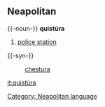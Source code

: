 ==Neapolitan==
{{-noun-}}
'''quistùra'''
#[[police station]]

{{-syn-}}
:[[chestura]]

[[Category: Neapolitan language]]
[[it:quistùra]]